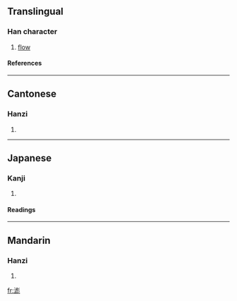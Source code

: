 ==Translingual==
===Han character===
{{Han char|rn=85|rad=水|as=11|sn=14|four=3211<sub>2</sub>|canj=水卜山竹 (EYUH)}}
# [[flow]]
====References====
{{Han ref|kx=0643.280|dkj=18074|dj=1051.090|hdz=31721.050|uh=6EEE|ud=28398|bh=E2A4|bd=58020}}

----
==Cantonese==
===Hanzi===
{{yue-hanzi|jyut=|y=biu1}}
# {{defn|Cantonese}}

----
==Japanese==
===Kanji===
{{ja-kanji|grade=|rs=水11}}
# {{defn|Japanese}} 
====Readings====
{{ja-readings|on=[[ひゅう]] (hyū), [[ひゅ]] (hyu)|kun=[[ながれる]] (nagareru)}}

----
==Mandarin==
===Hanzi===
{{cmn-hanzi|pin=[[biāo]] (biao1)|wg=piao<sup>1</sup>}}
# {{defn|Mandarin}}

[[fr:滮]]